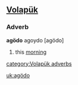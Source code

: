 ==[[Volapük]]==

===Adverb===
'''agödo'''
agoydo [agödo] 

# this [[morning]]

[[category:Volapük adverbs]]

[[uk:agödo]]